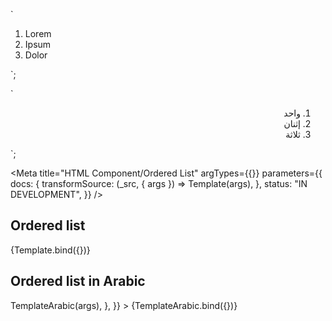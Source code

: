 <!-- @license CC0-1.0 -->


  `<section class="utrecht-html">
  <ol>
    <li>Lorem</li>
    <li>Ipsum</li>
    <li>Dolor</li>
  </ol>
</section>`;

  `<section class="utrecht-html" lang="ar" dir="rtl">
  <ol>
    <li>واحد</li>
    <li>إثنان</li>
    <li>ثلاثة</li>
  </ol>
</section>`;

<Meta
  title="HTML Component/Ordered List"
  argTypes={{}}
  parameters={{
    docs: {
      transformSource: (_src, { args }) => Template(args),
    },
    status: "IN DEVELOPMENT",
  }}
/>

## Ordered list

<Canvas>
  <Story name="Ordered list">{Template.bind({})}</Story>
</Canvas>

## Ordered list in Arabic

<Canvas>
  <Story
    name="Ordered list in Arabic"
    parameters={{
      docs: {
        transformSource: (_src, { args }) => TemplateArabic(args),
      },
    }}
  >
    {TemplateArabic.bind({})}
  </Story>
</Canvas>
